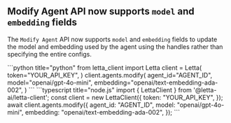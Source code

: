 ## Modify Agent API now supports `model` and `embedding` fields

The `Modify Agent` API now supports `model` and `embedding` fields to update the model and embedding used by the agent using the handles rather than specifying the entire configs.

<CodeBlocks>
```python title="python"
from letta_client import Letta
client = Letta(
    token="YOUR_API_KEY",
)
client.agents.modify(
    agent_id="AGENT_ID",
    model="openai/gpt-4o-mini",
    embedding="openai/text-embedding-ada-002",
)
```
```typescript title="node.js"
import { LettaClient } from '@letta-ai/letta-client';
const client = new LettaClient({
  token: "YOUR_API_KEY",
});
await client.agents.modify({
  agent_id: "AGENT_ID",
  model: "openai/gpt-4o-mini",
  embedding: "openai/text-embedding-ada-002",
});
```
</CodeBlocks>
